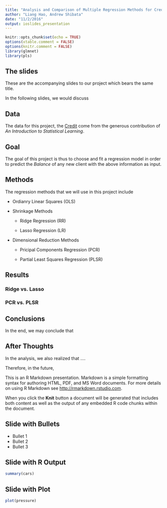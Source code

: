 ```yaml
---
title: "Analysis and Comparison of Multiple Regression Methods for Credit data set"
author: "Liang Hao, Andrew Shibata"
date: "11/2/2016"
output: ioslides_presentation
---
```


```r
knitr::opts_chunk$set(echo = TRUE)
options(xtable.comment = FALSE)
options(knitr.comment = FALSE)
library(glmnet)
library(pls)
```

## The slides
These are the accompanying slides to our project which bears the same title.

In the following slides, we would discuss 

## Data
The data for this project, the [Credit](http://www-bcf.usc.edu/~gareth/ISL/Credit.csv) come from the generous contribution of *An Introduction to Statistical Learning*.

## Goal
The goal of this project is thus to choose and fit a regression model in order to predict the *Balance* of any new client with the above information as input.

## Methods
The regression methods that we will use in this project include

* Ordianry Linear Squares (OLS)

* Shrinkage Methods

  - Ridge Regression (RR)
  
  - Lasso Regression (LR)

* Dimensional Reduction Methods

  - Pricipal Components Regression (PCR)
  
  - Partial Least Squares Regression (PLSR)

## Results
### Ridge vs. Lasso

### PCR vs. PLSR

## Conclusions
In the end, we may conclude that 

## After Thoughts
In the analysis, we also realized that ....

Therefore, in the future, 




This is an R Markdown presentation. Markdown is a simple formatting syntax for authoring HTML, PDF, and MS Word documents. For more details on using R Markdown see <http://rmarkdown.rstudio.com>.

When you click the **Knit** button a document will be generated that includes both content as well as the output of any embedded R code chunks within the document.

## Slide with Bullets

- Bullet 1
- Bullet 2
- Bullet 3

## Slide with R Output

```r
summary(cars)
```

## Slide with Plot

```r
plot(pressure)
```

